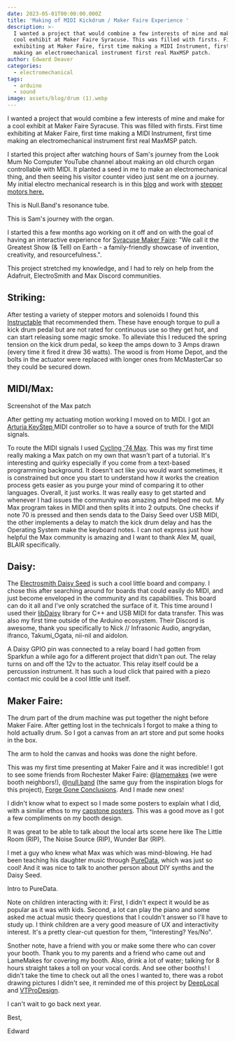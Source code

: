 ```yaml
---
date: 2023-05-01T00:00:00.000Z
title: 'Making of MIDI Kickdrum / Maker Faire Experience '
description: >-
  I wanted a project that would combine a few interests of mine and make for a
  cool exhibit at Maker Faire Syracuse. This was filled with firsts. First time
  exhibiting at Maker Faire, first time making a MIDI Instrument, first time
  making an electromechanical instrument first real MaxMSP patch.
author: Edward Deaver
categories:
  - electromechanical
tags:
  - arduino
  - sound
image: assets/blog/drum (1).webp
---
```


I wanted a project that would combine a few interests of mine and make for a cool exhibit at Maker Faire Syracuse. This was filled with firsts. First time exhibiting at Maker Faire, first time making a MIDI Instrument, first time making an electromechanical instrument first real MaxMSP patch.

<Vimeo id="815262283" />

I started this project after watching hours of Sam's journey from the Look Mum No Computer YouTube channel about making an old church organ controllable with MIDI. It planted a seed in me to make an electromechanical thing, and then seeing his visitor counter video just sent me on a journey. My initial electro mechanical research is in this [blog](https://edwarddeaver.me/blog/initial-research-electromechanical-sound/) and work with [stepper motors here.](https://edwarddeaver.me/blog/more-power-more-directed-power/)

<Vimeo id="791238719" />

This is Null.Band's resonance tube.

<YouTube id="8PwwRR8deHk" />

This is Sam's journey with the organ.

I started this a few months ago working on it off and on with the goal of having an interactive experience for [Syracuse Maker Faire](https://syracuse.makerfaire.com/?ref=edwarddeaver.me): "We call it the Greatest Show (& Tell) on Earth - a family-friendly showcase of invention, creativity, and resourcefulness.".

This project stretched my knowledge, and I had to rely on help from the Adafruit, ElectroSmith and Max Discord communities.

<AstroImage src="assets/blog/Screenshot 2025-09-16 at 10.21.49 PM.png" width={1180} height={430} alt="Adafruit Electrosmith and MAX MSP logo" />

## Striking:

After testing a variety of stepper motors and solenoids I found this [Instructable](https://www.instructables.com/Arduino-Controlled-Robotic-Drum/?ref=edwarddeaver.me) that recommended them. These have enough torque to pull a kick drum pedal but are not rated for continuous use so they get hot, and can start releasing some magic smoke. To alleviate this I reduced the spring tension on the kick drum pedal, so keep the amps down to 3 Amps drawn (every time it fired it drew 36 watts). The wood is from Home Depot, and the bolts in the actuator were replaced with longer ones from McMasterCar so they could be secured down.

## MIDI/Max:

<AstroImage src="assets/blog/Screenshot-2023-04-06-at-5.53.58-AM.png" alt="MAX MSP screenshot" width={1600} />

Screenshot of the Max patch

After getting my actuating motion working I moved on to MIDI. I got an [Arturia KeyStep ](https://www.arturia.com/keystep/overview?ref=edwarddeaver.me)MIDI controller so to have a source of truth for the MIDI signals.

To route the MIDI signals I used [Cycling '74 Max](https://cycling74.com/products/max?ref=edwarddeaver.me). This was my first time really making a Max patch on my own that wasn't part of a tutorial. It's interesting and quirky especially if you come from a text-based programming background. It doesn't act like you would want sometimes, it is constrained but once you start to understand how it works the creation process gets easier as you purge your mind of comparing it to other languages. Overall, it just works. It was really easy to get started and whenever I had issues the community was amazing and helped me out. My Max program takes in MIDI and then splits it into 2 outputs. One checks if note 70 is pressed and then sends data to the Daisy Seed over USB MIDI, the other implements a delay to match the kick drum delay and has the Operating System make the keyboard notes. I can not express just how helpful the Max community is amazing and I want to thank Alex M, quail, BLAIR specifically.

## Daisy:

The [Electrosmith Daisy Seed](https://www.electro-smith.com/daisy/daisy?ref=edwarddeaver.me) is such a cool little board and company. I chose this after searching around for boards that could easily do MIDI, and just become enveloped in the community and its capabilities. This board can do it all and I've only scratched the surface of it. This time around I used their [libDaisy](https://github.com/electro-smith/libDaisy?ref=edwarddeaver.me) library for C++ and USB MIDI for data transfer. This was also my first time outside of the Arduino ecosystem. Their Discord is awesome, thank you specifically to Nick // Infrasonic Audio, angrydan, ifranco, Takumi\_Ogata, nii-nil and aidolon.

A Daisy GPIO pin was connected to a relay board I had gotten from Sparkfun a while ago for a different project that didn't pan out. The relay turns on and off the 12v to the actuator. This relay itself could be a percussion instrument. It has such a loud click that paired with a piezo contact mic could be a cool little unit itself.

## Maker Faire:

The drum part of the drum machine was put together the night before Maker Faire. After getting lost in the technicals I forgot to make a thing to hold actually drum. So I got a canvas from an art store and put some hooks in the box.

<AstroImage src="assets/blog/drum.jpg" alt="Drum" height={3024} />

The arm to hold the canvas and hooks was done the night before.

This was my first time presenting at Maker Faire and it was incredible! I got to see some friends from Rochester Maker Faire: @[lamemakes](https://www.instagram.com/lamemakes/?ref=edwarddeaver.me) (we were booth neighbors!), @[null.band](https://null.band/?ref=edwarddeaver.me) (the same guy from the inspiration blogs for this project), [Forge Gone Conclusions](https://edwarddeaver.me/blog/making-of-midi-kickdrum-maker-faire/fgconclusions.com). And I made new ones!  

I didn't know what to expect so I made some posters to explain what I did, with a similar ethos to my [capstone posters](https://edwarddeaver.me/portfolio/computer-science-bachelors-capstone/). This was a good move as I got a few compliments on my booth design.

<AstroImage src="assets/blog/booth.jpg" alt="  My booth at Syracuse Maker Faire. " height={3024} caption="  My booth at Syracuse Maker Faire. " />

It was great to be able to talk about the local arts scene here like The Little Room (RIP), The Noise Source (RIP), Wunder Bar (RIP). 

I met a guy who knew what Max was which was mind-blowing. He had been teaching his daughter music through [PureData](https://puredata.info/?ref=edwarddeaver.me), which was just so cool! And it was nice to talk to another person about DIY synths and the Daisy Seed.

<YouTube id="1o5Wasmd8yU" />

Intro to PureData. 

Note on children interacting with it: First, I didn't expect it would be as popular as it was with kids. Second, a lot can play the piano and some asked me actual music theory questions that I couldn't answer so I'll have to study up. I think children are a very good measure of UX and interactivity interest. It's a pretty clear-cut question for them, "Interesting? Yes/No".

Snother note, have a friend with you or make some there who can cover your booth. Thank you to my parents and a friend who came out and LameMakes for covering my booth. Also, drink a lot of water; talking for 8 hours straight takes a toll on your vocal cords. And see other booths! I didn't take the time to check out all the ones I wanted to, there was a robot drawing pictures I didn't see, it reminded me of this project by [DeepLocal](https://www.deeplocal.com/natgeo-einsteins-chalkboard?ref=edwarddeaver.me) and [VTProDesign](https://vtprodesign.com/work/painted-by-everyone?ref=edwarddeaver.me).

I can't wait to go back next year.

Best,

Edward
